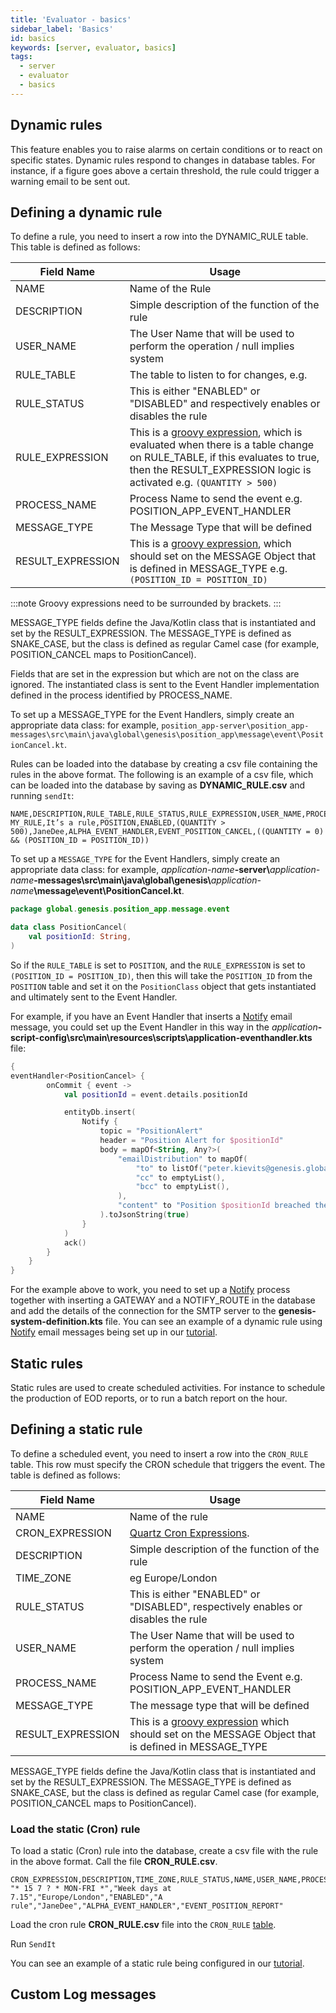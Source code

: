 ```yaml
---
title: 'Evaluator - basics'
sidebar_label: 'Basics'
id: basics
keywords: [server, evaluator, basics]
tags:
  - server
  - evaluator
  - basics
---
```



## Dynamic rules
This feature enables you to raise alarms on certain conditions or to react on specific states. Dynamic rules respond to changes in database tables. For instance, if a figure goes above a certain threshold, the rule could trigger a warning email to be sent out.

## Defining a dynamic rule
To define a rule, you need to insert a row into the DYNAMIC_RULE table. This table is defined as follows:

| Field Name | Usage |
| --- | --- |
| NAME | Name of the Rule |
| DESCRIPTION | Simple description of the function of the rule |
| USER_NAME | The User Name that will be used to perform the operation / null implies system |
| RULE_TABLE | The table to listen to for changes, e.g. |
| RULE_STATUS | This is either "ENABLED" or "DISABLED" and respectively enables or disables the rule  |
| RULE_EXPRESSION | This is a [groovy expression](https://groovy-lang.org/syntax.html), which is evaluated when there is a table change on RULE_TABLE, if this evaluates to true, then the RESULT_EXPRESSION logic is activated e.g. `(QUANTITY > 500)` |
| PROCESS_NAME | Process Name to send the event  e.g. POSITION_APP_EVENT_HANDLER |
| MESSAGE_TYPE | The Message Type that will be defined |
| RESULT_EXPRESSION | This is a [groovy expression](https://groovy-lang.org/syntax.html), which should set on the MESSAGE Object that is defined in MESSAGE_TYPE e.g. `(POSITION_ID = POSITION_ID)`|

:::note
Groovy expressions need to be surrounded by brackets.
:::

MESSAGE_TYPE fields define the Java/Kotlin class that is instantiated and set by the RESULT_EXPRESSION. The MESSAGE_TYPE is defined as SNAKE_CASE, but the class is defined as regular Camel case (for example, POSITION_CANCEL maps to PositionCancel).

Fields that are set in the expression but which are not on the class are ignored. The instantiated class is sent to the Event Handler implementation defined in the process identified by PROCESS_NAME.

To set up a MESSAGE_TYPE for the Event Handlers, simply create an appropriate data class: for example, `position_app-server\position_app-messages\src\main\java\global\genesis\position_app\message\event\PositionCancel.kt`.

Rules can be loaded into the database by creating a csv file containing the rules in the above format.
The following is an example of a csv file, which can be loaded into the database by saving as **DYNAMIC_RULE.csv** and running `sendIt`:

```csv
NAME,DESCRIPTION,RULE_TABLE,RULE_STATUS,RULE_EXPRESSION,USER_NAME,PROCESS_NAME,MESSAGE_TYPE,RESULT_EXPRESSION
MY_RULE,It’s a rule,POSITION,ENABLED,(QUANTITY > 500),JaneDee,ALPHA_EVENT_HANDLER,EVENT_POSITION_CANCEL,((QUANTITY = 0) && (POSITION_ID = POSITION_ID))
```

To set up a `MESSAGE_TYPE` for the Event Handlers, simply create an appropriate data class: for example, _application-name_**-server\\**_application-name_**-messages\src\main\java\global\genesis\\**_application-name_**\message\event\PositionCancel.kt**.
```kotlin
package global.genesis.position_app.message.event

data class PositionCancel(
    val positionId: String,
)
```

So if the `RULE_TABLE` is set to `POSITION`, and the `RULE_EXPRESSION` is set to `(POSITION_ID = POSITION_ID)`, then this will take the `POSITION_ID` from the `POSITION` table and set it on the `PositionClass` object that gets instantiated and ultimately sent to the Event Handler.

For example, if you have an Event Handler that inserts a [Notify](../../../components/notifications/notifications-server/notify-configuring-runtime/) email message, you could set up the Event Handler in this way in the _application_**-script-config\src\main\resources\scripts\application-eventhandler.kts** file:


```kotlin
{
eventHandler<PositionCancel> {
        onCommit { event ->
            val positionId = event.details.positionId

            entityDb.insert(
                Notify {
                    topic = "PositionAlert"
                    header = "Position Alert for $positionId"
                    body = mapOf<String, Any?>(
                        "emailDistribution" to mapOf(
                            "to" to listOf("peter.kievits@genesis.global"),
                            "cc" to emptyList(),
                            "bcc" to emptyList(),
                        ),
                        "content" to "Position $positionId breached the limit"
                    ).toJsonString(true)
                }
            )
            ack()
        }
    }
}

```
For the example above to work, you need to set up a [Notify](../../../components/notifications/notifications-server/notify-configuring-runtime/) process together with inserting a GATEWAY and a NOTIFY_ROUTE in the database and add the details of the connection for the SMTP server to the **genesis-system-definition.kts** file.
You can see an example of a dynamic rule using [Notify](../../../components/notifications/notifications-server/email/) email messages being set up in our [tutorial](../../../getting-started/developer-training/training-content-day5/#cron-rules-static-events).
## Static rules
Static rules are used to create scheduled activities. For instance to schedule the production of EOD reports, or to run a batch report on the hour.

## Defining a static rule
To define a scheduled event, you need to insert a row into the `CRON_RULE` table. This row must specify the CRON schedule that triggers the event. The table is defined as follows:

| Field Name | Usage |
| --- | --- |
| NAME | Name of the rule |
| CRON_EXPRESSION | [Quartz Cron Expressions](http://www.quartz-scheduler.org/documentation/quartz-2.3.0/tutorials/crontrigger.html).|
| DESCRIPTION | Simple description of the function of the rule |
| TIME_ZONE | eg Europe/London |
| RULE_STATUS | This is either "ENABLED" or "DISABLED", respectively enables or disables the rule  |
| USER_NAME | The User Name that will be used to perform the operation / null implies system |
| PROCESS_NAME | Process Name to send the Event  e.g. POSITION_APP_EVENT_HANDLER |
| MESSAGE_TYPE | The message type that will be defined  |
| RESULT_EXPRESSION | This is a [groovy expression](https://groovy-lang.org/syntax.html) which should set on the MESSAGE Object that is defined in MESSAGE_TYPE |

MESSAGE_TYPE fields define the Java/Kotlin class that is instantiated and set by the RESULT_EXPRESSION. The MESSAGE_TYPE is defined as SNAKE_CASE, but the class is defined as regular Camel case (for example, POSITION_CANCEL maps to PositionCancel).

### Load the static (Cron) rule 
To load a static (Cron) rule into the database, create a csv file with the rule in the above format. Call the file **CRON_RULE.csv**.
```csv
CRON_EXPRESSION,DESCRIPTION,TIME_ZONE,RULE_STATUS,NAME,USER_NAME,PROCESS_NAME,MESSAGE_TYPE
"* 15 7 ? * MON-FRI *","Week days at 7.15","Europe/London","ENABLED","A rule","JaneDee","ALPHA_EVENT_HANDLER","EVENT_POSITION_REPORT"
```

Load the cron rule **CRON_RULE.csv** file into the `CRON_RULE`  [table](#defining-a-dynamic-rule).

Run `SendIt`

You can see an example of a static rule being configured in our [tutorial](../../../getting-started/developer-training/training-content-day5/#cron-rules-static-events).

## Custom Log messages


<Log />